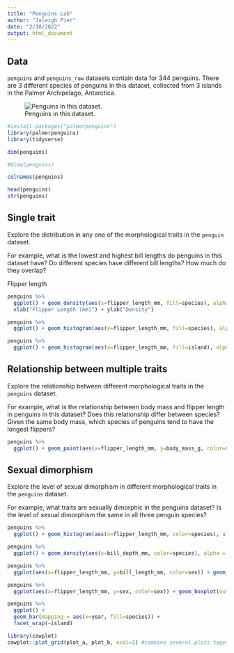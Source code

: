 ```yaml
---
title: "Penguins Lab"
author: "Jaleigh Pier"
date: "2/10/2022"
output: html_document
---
```


## Data

`penguins` and `penguins_raw` datasets contain data for 344 penguins. There are 3 different species of penguins in this dataset, collected from 3 islands in the Palmer Archipelago, Antarctica.

![Penguins in this dataset.](https://www.gabemednick.com/post/penguin/featured.png)

```r
#install.packages("palmerpenguins")
library(palmerpenguins)
library(tidyverse)
```

```r
dim(penguins)
```
```r
#View(penguins)
```

```r
colnames(penguins)
```
```r
head(penguins)
str(penguins)
```


## Single trait 

Explore the distribution in any one of the morphological traits in the `penguin` dataset.

For example, what is the lowest and highest bill lengths do penguins in this dataset have? Do different species have different bill lengths? How much do they overlap?

Flipper length
```r
penguins %>%
  ggplot() + geom_density(aes(x=flipper_length_mm, fill=species), alpha = 0.5) +
  xlab("Flipper Length (mm)") + ylab("Density")

```
```r
penguins %>%
  ggplot() + geom_histogram(aes(x=flipper_length_mm, fill=species), alpha = 0.5) + facet_wrap(~ species, ncol = 3) + xlab("Flipper Length (mm)") + ylab("Frequency")
```

```r
penguins %>%
  ggplot() + geom_histogram(aes(x=flipper_length_mm, fill=island), alpha = 0.5) + facet_wrap(~ island, ncol = 3) + xlab("Flipper Length (mm)") + ylab("Frequency")
```





## Relationship between multiple traits

Explore the relationship between different morphological traits in the `penguins` dataset.

For example, what is the relationship between body mass and flipper length in penguins in this dataset? Does this relationship differ between species? Given the same body mass, which species of penguins tend to have the longest flippers?

```r
penguins %>%
  ggplot() + geom_point(aes(x=flipper_length_mm, y=body_mass_g, color=species), alpha = 0.5) + xlab("Flipper Length (mm)") + ylab("Body Mass (g)") + geom_smooth(aes(x=flipper_length_mm, y=body_mass_g, color=species), method = "lm")
```


## Sexual dimorphism

Explore the level of sexual dimorphism in different morphological traits in the `penguins` dataset.

For example, what traits are sexually dimorphic in the penguins dataset? Is the level of sexual dimorphism the same in all three penguin species?

```r
penguins %>%
  ggplot() + geom_histogram(aes(x=flipper_length_mm, color=species), alpha = 0.5) + xlab("Flipper Length (mm)") + ylab("Body Mass (g)") + facet_wrap(~sex, ncol=3)
```

```r
penguins %>%
  ggplot() + geom_density(aes(x=bill_depth_mm, color=species), alpha = 0.5) + xlab("Flipper Length (mm)") + ylab("Body Mass (g)") + facet_wrap(~sex, ncol=3)
```
```r
penguins %>%
  ggplot(aes(x=flipper_length_mm, y=bill_length_mm, color=sex)) + geom_point() + xlab("Flipper Length (mm)") + ylab("Bill Length (mm)") + facet_wrap(~ species, ncol=3)
```
```r
penguins %>%
  ggplot(aes(x=flipper_length_mm, y=sex, color=sex)) + geom_boxplot(outlier.alpha = 0, alpha=0) + geom_jitter(width = 0, size=1) + xlab("Flipper Length (mm)") + ylab("Body Mass (g)") + facet_wrap(~species) + coord_flip()
```
```r
penguins %>%
  ggplot() +
  geom_bar(mapping = aes(x=year, fill=species)) +
  facet_wrap(~island)
```
```r
library(cowplot)
cowplot::plot_grid(plot_a, plot_b, ncol=1) #combine several plots together
```









